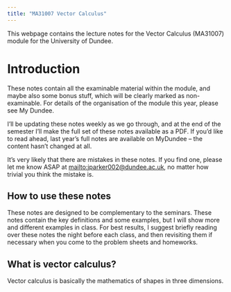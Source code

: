 ```yaml
---
title: "MA31007 Vector Calculus"
---
```


This webpage contains the lecture notes for the Vector Calculus (MA31007) module for the University of Dundee.

# Introduction
These notes contain all the examinable material within the module, and maybe also some bonus stuff, which will be clearly marked as non-examinable. For details of the organisation of the module this year, please see My Dundee.

I'll be updating these notes weekly as we go through, and at the end of the semester I'll make the full set of these notes available as a PDF. If you'd like to read ahead, last year's full notes are available on MyDundee -- the content hasn't changed at all.

It's very likely that there are mistakes in these notes. If you find one, please let me know ASAP at <mailto:jparker002@dundee.ac.uk>, no matter how trivial you think the mistake is.

## How to use these notes
These notes are designed to be complementary to the seminars. 
These notes contain the key definitions and some examples, but I will show more and different examples in class.
For best results, I suggest briefly reading over these notes the night before each class, and then revisiting them if necessary when
you come to the problem sheets and homeworks.

## What is vector calculus?
Vector calculus is basically the mathematics of shapes in three dimensions. 